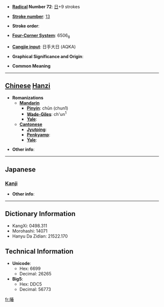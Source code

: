 * '''[[Wiktionary:Chinese radical index| Radical]] Number 72''': [[Wiktionary:Chinese radical index 日|日]]+9 strokes

* '''[[Wiktionary:Chinese total strokes index|Stroke number]]''': [[Wiktionary:Chinese total strokes index 13|13]]

* '''Stroke order''': 

* '''[[Wiktionary:Chinese four corner index|Four-Corner System]]''': 6506<sub>8</sub>

* '''[[Wiktionary:Chinese Cangjie index|Cangjie input]]''': 日手大日 (AQKA)

* '''Graphical Significance and Origin''': 

* '''Common Meaning'''

----

== [[Chinese]] [[Hanzi]] ==

* '''Romanizations'''
** '''[[Mandarin]]'''
*** '''[[Pinyin]]''': chūn (chun1)
*** '''[[Wade-Giles]]''': ch'un<sup>1</sup>
*** '''[[Yale]]''': 
** '''[[Cantonese]]'''
*** '''[[Jyutping]]''':
*** '''[[Penkyamp]]''': 
*** '''[[Yale]]''': 

* '''Other info''': 

----

==Japanese==
===[[Kanji]]===
{{kanji|on readings=[[しゅん]] (shun)
|kun readings=
}}

* '''Other info''':  

----

== Dictionary Information ==

* KangXi: 0498.311
* Morohashi: 14071
* Hanyu Da Zidian: 21522.170

== Technical Information ==

* '''Unicode''':
** Hex: 6699
** Decimal: 26265
* '''Big5''':
** Hex: DDC5
** Decimal: 56773

[[fr:暙]]